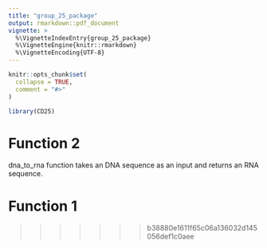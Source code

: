 ```yaml
---
title: "group_25_package"
output: rmarkdown::pdf_document
vignette: >
  %\VignetteIndexEntry{group_25_package}
  %\VignetteEngine{knitr::rmarkdown}
  %\VignetteEncoding{UTF-8}
---
```


```r
knitr::opts_chunk$set(
  collapse = TRUE,
  comment = "#>"
)
```

```r
library(CD25)
```

# Function 2

dna_to_rna function takes an DNA sequence as an input and returns an RNA sequence.

# Function 1
>>>>>>> b38880e1611f65c06a136032d145056def1c0aee
